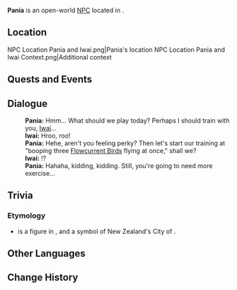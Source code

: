 {{Meta
<!-- Remove this template after adding the missing info -->
|missing_NPC_profile  = yes
}}
{{Character Infobox
|type             = Open-World NPC
|image            = NPC Pania.png
|realname         = <!-- Optional, if different from in-game name -->
|deceased         = <!-- Past (for deceased prior to events of the game) or free response -->
|region           = Natlan
|location         = Natlan
|affiliation      = People of the Springs
|title            = 

|ancestry         = <!-- Clan/family -->
|father           = 
|mother           = 
|spouse           = 
|sibling          = 
|child            = 
|relative         = 

|voiceEN          = 
|voiceCN          = 
|voiceJP          = 
|voiceKR          = 
|dialoguereward   = 
}}
'''Pania''' is an open-world [[NPC]] located in {{Location|Ameyalco Waters}}.

==Location==
<gallery>
NPC Location Pania and Iwai.png|Pania's location
NPC Location Pania and Iwai Context.png|Additional context
</gallery>
<!--
==Profile==
Detailed story/lore information goes here.
''(To be added.)''

===Appearance===
Keep appearance section short and concise. Limit to 2 paragraphs with 3-4 sentences each.
''(To be added.)''
-->
==Quests and Events==
{{Quests and Events}}

==Dialogue==
{{Dialogue Start}}
:'''Pania:''' Hmm... What should we play today? Perhaps I should train with you, [[Iwai]]...
:'''Iwai:''' Hroo, roo!
:'''Pania:''' Hehe, aren't you feeling perky? Then let's start our training at "booping three [[Flowcurrent Bird]]s flying at once," shall we?
:'''Iwai:''' !?
:'''Pania:''' Hahaha, kidding, kidding. Still, you're going to need more exercise...
{{Dialogue End}}
<!--
==Event Dialogue==
===Event Name===
{{Dialogue Start}}
:'''Pania:'''
{{Dialogue End}}
-->
==Trivia==
===Etymology===
* {{w|Pania}} is a figure in {{w|Māori mythology}}, and a symbol of New Zealand's City of {{w|Napier, New Zealand|Napier}}.

==Other Languages==
{{Other Languages|default_hidden=1
|en      = Pania
|zhs     = 帕尼娅
|zhs_rm  = Pàníyà
|zht     = 帕尼婭
|zht_rm  = Pàníyà
|ja      = パニア
|ja_rm   = Pania
|ko      = 파니야
|es      = Pania
|fr      = Pania
|ru      = Пания
|th      = Pania
|vi      = Pania
|de      = Pania
|id      = Pania
|pt      = Pania
|tr      = Pania
|it      = Pania
}}

==Change History==
{{Change History|5.0}}
<!--
==References==
{{Reflist}}
-->